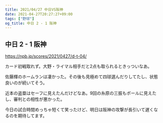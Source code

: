 ```yaml
---
title: 2021/04/27 中日VS阪神
date: 2021-04-27T20:27:27+09:00
tags: ["野球"]
og_title: 中日 2 - 1 阪神
---
```


## 中日 2 - 1 阪神

https://npb.jp/scores/2021/0427/d-t-04/


カード初戦取れず。大野・ライマル相手だと2点も取られるときっついなあ。

佐藤輝のホームランは凄かった。その後も見極めて四球選んだりしてたし、状態良いのが続いてそう。

近本の盗塁はセーフに見えたんだけどなあ。9回の糸原の三振もボールに見えたし、審判との相性が悪かった。

今日の試合時間めっちゃ短くて笑ったけど、明日は阪神の攻撃が長引いて遅くなるのを期待してます。
